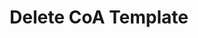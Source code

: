 ---
title: "Delete CoA Template"
openapi: "DELETE /v0/platform-gl/coa-templates/{coa_template_id}"
description: "Delete a Chart of Accounts template."
---